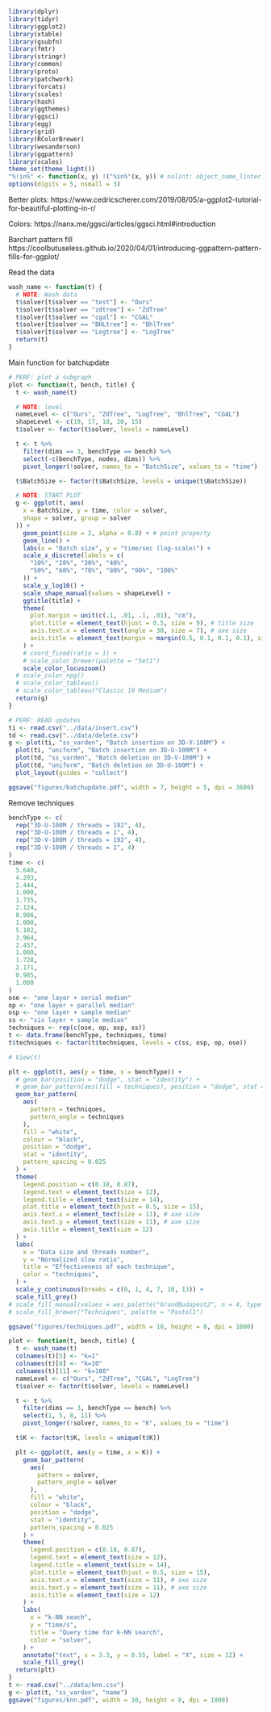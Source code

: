 ```r
library(dplyr)
library(tidyr)
library(ggplot2)
library(xtable)
library(gsubfn)
library(fmtr)
library(stringr)
library(common)
library(proto)
library(patchwork)
library(forcats)
library(scales)
library(hash)
library(ggthemes)
library(ggsci)
library(egg)
library(grid)
library(RColorBrewer)
library(wesanderson)
library(ggpattern)
library(scales)
theme_set(theme_light())
"%!in%" <- function(x, y) !("%in%"(x, y)) # nolint: object_name_linter.
options(digits = 5, nsmall = 3)
```

Better plots: 
https://www.cedricscherer.com/2019/08/05/a-ggplot2-tutorial-for-beautiful-plotting-in-r/

Colors:
https://nanx.me/ggsci/articles/ggsci.html#introduction

Barchart pattern fill
https://coolbutuseless.github.io/2020/04/01/introducing-ggpattern-pattern-fills-for-ggplot/

Read the data

```r
wash_name <- function(t) {
  # NOTE: Wash data
  t$solver[t$solver == "test"] <- "Ours"
  t$solver[t$solver == "zdtree"] <- "ZdTree"
  t$solver[t$solver == "cgal"] <- "CGAL"
  t$solver[t$solver == "BHLtree"] <- "BhlTree"
  t$solver[t$solver == "Logtree"] <- "LogTree"
  return(t)
}
```

Main function for batchupdate

```r
# PERF: plot a subgraph
plot <- function(t, bench, title) {
  t <- wash_name(t)

  # NOTE: level
  nameLevel <- c("Ours", "ZdTree", "LogTree", "BhlTree", "CGAL")
  shapeLevel <- c(19, 17, 18, 20, 15)
  t$solver <- factor(t$solver, levels = nameLevel)

  t <- t %>%
    filter(dims == 3, benchType == bench) %>%
    select(-c(benchType, nodes, dims)) %>%
    pivot_longer(!solver, names_to = "BatchSize", values_to = "time")

  t$BatchSize <- factor(t$BatchSize, levels = unique(t$BatchSize))

  # NOTE: START PLOT
  g <- ggplot(t, aes(
    x = BatchSize, y = time, color = solver,
    shape = solver, group = solver
  )) +
    geom_point(size = 2, alpha = 0.8) + # point property
    geom_line() +
    labs(x = "Batch size", y = "time/sec (log-scale)") +
    scale_x_discrete(labels = c(
      "10%", "20%", "30%", "40%",
      "50%", "60%", "70%", "80%", "90%", "100%"
    )) +
    scale_y_log10() +
    scale_shape_manual(values = shapeLevel) +
    ggtitle(title) +
    theme(
      plot.margin = unit(c(.1, .01, .1, .01), "cm"),
      plot.title = element_text(hjust = 0.5, size = 9), # title size
      axis.text.x = element_text(angle = 30, size = 7), # axe size
      axis.title = element_text(margin = margin(0.5, 0.1, 0.1, 0.1), size = 8),
    ) +
    # coord_fixed(ratio = 1) +
    # scale_color_brewer(palette = "Set1")
    scale_color_locuszoom()
  # scale_color_npg()
  # scale_color_tableau()
  # scale_color_tableau("Classic 10 Medium")
  return(g)
}

# PERF: READ updates
ti <- read.csv("../data/insert.csv")
td <- read.csv("../data/delete.csv")
g <- plot(ti, "ss_varden", "Batch insertion on 3D-V-100M") +
  plot(ti, "uniform", "Batch insertion on 3D-U-100M") +
  plot(td, "ss_varden", "Batch deletion on 3D-V-100M") +
  plot(td, "uniform", "Batch deletion on 3D-U-100M") +
  plot_layout(guides = "collect")

ggsave("figures/batchupdate.pdf", width = 7, height = 5, dpi = 3600)
``````

Remove techniques

```r
benchType <- c(
  rep("3D-U-100M / threads = 192", 4),
  rep("3D-U-100M / threads = 1", 4),
  rep("3D-V-100M / threads = 192", 4),
  rep("3D-V-100M / threads = 1", 4)
)
time <- c(
  5.640,
  4.293,
  2.444,
  1.000,
  1.735,
  2.124,
  0.986,
  1.000,
  5.102,
  3.964,
  2.457,
  1.000,
  1.728,
  2.171,
  0.985,
  1.000
)
ose <- "one layer + serial median"
op <- "one layer + parallel median"
osp <- "one layer + sample median"
ss <- "six layer + sample median"
techniques <- rep(c(ose, op, osp, ss))
t <- data.frame(benchType, techniques, time)
t$techniques <- factor(t$techniques, levels = c(ss, osp, op, ose))

# View(t)

plt <- ggplot(t, aes(y = time, x = benchType)) +
  # geom_bar(position = "dodge", stat = "identity") +
  # geom_bar_pattern(aes(fill = techniques), position = "dodge", stat = "identity") +
  geom_bar_pattern(
    aes(
      pattern = techniques,
      pattern_angle = techniques
    ),
    fill = "white",
    colour = "black",
    position = "dodge",
    stat = "identity",
    pattern_spacing = 0.025
  ) +
  theme(
    legend.position = c(0.18, 0.87),
    legend.text = element_text(size = 12),
    legend.title = element_text(size = 14),
    plot.title = element_text(hjust = 0.5, size = 15),
    axis.text.x = element_text(size = 11), # axe size
    axis.text.y = element_text(size = 11), # axe size
    axis.title = element_text(size = 12)
  ) +
  labs(
    x = "Data size and threads number",
    y = "Normalized slow ratio",
    title = "Effectiveness of each technique",
    color = "techniques",
  ) +
  scale_y_continuous(breaks = c(0, 1, 4, 7, 10, 13)) +
  scale_fill_grey()
# scale_fill_manual(values = wes_palette("GrandBudapest2", n = 4, type = "discrete"))
# scale_fill_brewer("Techniques", palette = "Pastel1")

ggsave("figures/techniques.pdf", width = 10, height = 8, dpi = 1800)
``````


```r
plot <- function(t, bench, title) {
  t <- wash_name(t)
  colnames(t)[5] <- "k=1"
  colnames(t)[8] <- "k=10"
  colnames(t)[11] <- "k=100"
  nameLevel <- c("Ours", "ZdTree", "CGAL", "LogTree")
  t$solver <- factor(t$solver, levels = nameLevel)

  t <- t %>%
    filter(dims == 3, benchType == bench) %>%
    select(1, 5, 8, 11) %>%
    pivot_longer(!solver, names_to = "K", values_to = "time")

  t$K <- factor(t$K, levels = unique(t$K))

  plt <- ggplot(t, aes(y = time, x = K)) +
    geom_bar_pattern(
      aes(
        pattern = solver,
        pattern_angle = solver
      ),
      fill = "white",
      colour = "black",
      position = "dodge",
      stat = "identity",
      pattern_spacing = 0.025
    ) +
    theme(
      legend.position = c(0.18, 0.87),
      legend.text = element_text(size = 12),
      legend.title = element_text(size = 14),
      plot.title = element_text(hjust = 0.5, size = 15),
      axis.text.x = element_text(size = 11), # axe size
      axis.text.y = element_text(size = 11), # axe size
      axis.title = element_text(size = 12)
    ) +
    labs(
      x = "k-NN seach",
      y = "time/s",
      title = "Query time for k-NN search",
      color = "solver",
    ) +
    annotate("text", x = 3.3, y = 0.55, label = "X", size = 12) +
    scale_fill_grey()
  return(plt)
}
t <- read.csv("../data/knn.csv")
g <- plot(t, "ss_varden", "name")
ggsave("figures/knn.pdf", width = 10, height = 8, dpi = 1800)
``````
